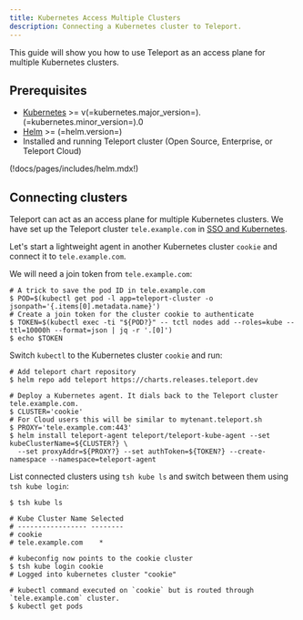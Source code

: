 ```yaml
---
title: Kubernetes Access Multiple Clusters
description: Connecting a Kubernetes cluster to Teleport.
---
```


This guide will show you how to use Teleport as an access plane for multiple Kubernetes clusters.

## Prerequisites

- [Kubernetes](https://kubernetes.io) >= v(=kubernetes.major_version=).(=kubernetes.minor_version=).0
- [Helm](https://helm.sh) >= (=helm.version=)
- Installed and running Teleport cluster (Open Source, Enterprise, or Teleport Cloud)

(!docs/pages/includes/helm.mdx!)

## Connecting clusters

Teleport can act as an access plane for multiple Kubernetes clusters. 
We have set up the Teleport cluster `tele.example.com` in [SSO and Kubernetes](../getting-started.mdx).

Let's start a lightweight agent in another Kubernetes cluster `cookie` and connect it to `tele.example.com`.

We will need a join token from `tele.example.com`:

```code
# A trick to save the pod ID in tele.example.com
$ POD=$(kubectl get pod -l app=teleport-cluster -o jsonpath='{.items[0].metadata.name}')
# Create a join token for the cluster cookie to authenticate
$ TOKEN=$(kubectl exec -ti "${POD?}" -- tctl nodes add --roles=kube --ttl=10000h --format=json | jq -r '.[0]')
$ echo $TOKEN
```

Switch `kubectl` to the Kubernetes cluster `cookie` and run:

```code
# Add teleport chart repository
$ helm repo add teleport https://charts.releases.teleport.dev

# Deploy a Kubernetes agent. It dials back to the Teleport cluster tele.example.com.
$ CLUSTER='cookie'
# For Cloud users this will be similar to mytenant.teleport.sh
$ PROXY='tele.example.com:443'
$ helm install teleport-agent teleport/teleport-kube-agent --set kubeClusterName=${CLUSTER?} \
  --set proxyAddr=${PROXY?} --set authToken=${TOKEN?} --create-namespace --namespace=teleport-agent
```

List connected clusters using `tsh kube ls` and switch between
them using `tsh kube login`:

```code
$ tsh kube ls

# Kube Cluster Name Selected 
# ----------------- -------- 
# cookie
# tele.example.com    *

# kubeconfig now points to the cookie cluster
$ tsh kube login cookie
# Logged into kubernetes cluster "cookie"

# kubectl command executed on `cookie` but is routed through `tele.example.com` cluster.
$ kubectl get pods
```
